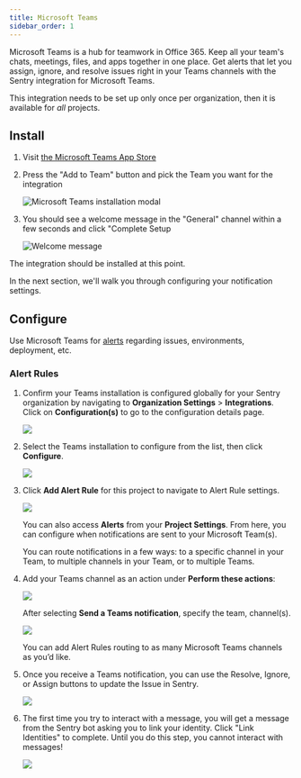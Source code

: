 ```yaml
---
title: Microsoft Teams
sidebar_order: 1
---
```


Microsoft Teams is a hub for teamwork in Office 365. Keep all your team's chats, meetings, files, and apps together in one place. Get alerts that let you assign, ignore, and resolve issues right in your Teams channels with the Sentry integration for Microsoft Teams. 

This integration needs to be set up only once per organization, then it is available for _all_ projects.

## Install

1. Visit [the Microsoft Teams App Store](https://teams.microsoft.com/l/app/5adee720-30de-4006-a342-d454317db1d4)

2. Press the "Add to Team" button and pick the Team you want for the integration

   ![Microsoft Teams installation modal](msteams-add-to-team.png)
   
3. You should see a welcome message in the "General" channel within a few seconds and click "Complete Setup
   
   ![Welcome message](msteams-welcome-message.png)
   
The integration should be installed at this point.


In the next section, we'll walk you through configuring your notification settings.

## Configure

Use Microsoft Teams for [alerts](#alert-rules) regarding issues, environments, deployment, etc.

### Alert Rules

1. Confirm your Teams installation is configured globally for your Sentry organization by navigating to **Organization Settings**  > **Integrations**. Click on **Configuration(s)** to go to the configuration details page.

   ![](msteams-directory-installed.png)

2. Select the Teams installation to configure from the list, then click **Configure**.

   ![](msteams-integration-detail.png)

3. Click **Add Alert Rule** for this project to navigate to Alert Rule settings.

   ![](msteams-project-configuration.png)

   You can also access **Alerts** from your **Project Settings**. From here, you can configure when notifications are sent to your Microsoft Team(s).

   You can route notifications in a few ways: to a specific channel in your Team, to multiple channels in your Team, or to multiple Teams.

4. Add your Teams channel as an action under **Perform these actions**:

   ![](msteams-new-alert-rule.png)

   After selecting **Send a Teams notification**, specify the team, channel(s).

   ![](msteams-add-action.png)

   You can add Alert Rules routing to as many Microsoft Teams channels as you’d like.

5. Once you receive a Teams notification, you can use the Resolve, Ignore, or Assign buttons to update the Issue in Sentry.

   ![](msteams-alert-message.png)
   
6. The first time you try to interact with a message, you will get a message from the Sentry bot asking you to link your identity. Click "Link Identities" to complete. Until you do this step, you cannot interact with messages!

   ![](msteams-link-identity.png)
   